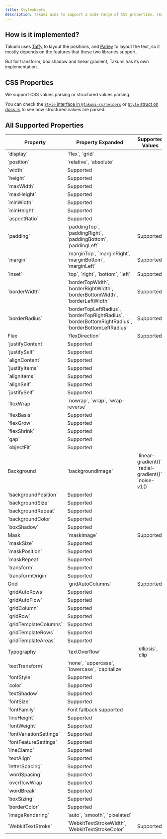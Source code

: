 ```yaml
---
title: Stylesheets
description: Takumi aims to support a wide range of CSS properties, read this to understand how to use them.
---
```


## How is it implemented?

Takumi uses [Taffy](https://github.com/DioxusLabs/taffy) to layout the positions, and [Parley](https://github.com/linebender/parley) to layout the text, so it mostly depends on the features that these two libraries support.

But for transform, box shadow and linear gradient, Takumi has its own implementation.

## CSS Properties

We support CSS values parsing or structured values parsing.

You can check the [`Style` interface in `@takumi-rs/helpers`](https://github.com/kane50613/takumi/blob/master/takumi-helpers/src/bindings/Style.ts) or [`Style` struct on docs.rs](https://docs.rs/takumi/latest/takumi/layout/style/struct.Style.html) to see how structured values are parsed.

## All Supported Properties

<table>
  <thead>
    <tr>
      <th>Property</th>
      <th>Property Expanded</th>
      <th>Supported Values</th>
    </tr>
  </thead>
  <tbody>
    <tr>
      <td colSpan={2}>`display`</td>
      <td>`flex`, `grid`</td>
    </tr>
    <tr>
      <td colSpan={2}>`position`</td>
      <td>`relative`, `absolute`</td>
    </tr>
    <tr>
      <td colSpan={2}>`width`</td>
      <td>Supported</td>
    </tr>
    <tr>
      <td colSpan={2}>`height`</td>
      <td>Supported</td>
    </tr>
    <tr>
      <td colSpan={2}>`maxWidth`</td>
      <td>Supported</td>
    </tr>
    <tr>
      <td colSpan={2}>`maxHeight`</td>
      <td>Supported</td>
    </tr>
    <tr>
      <td colSpan={2}>`minWidth`</td>
      <td>Supported</td>
    </tr>
    <tr>
      <td colSpan={2}>`minHeight`</td>
      <td>Supported</td>
    </tr>
    <tr>
      <td colSpan={2}>`aspectRatio`</td>
      <td>Supported</td>
    </tr>
    <tr>
      <td>`padding`</td>
      <td>`paddingTop`, `paddingRight`, `paddingBottom`, `paddingLeft`</td>
      <td>Supported</td>
    </tr>
    <tr>
      <td>`margin`</td>
      <td>`marginTop`, `marginRight`, `marginBottom`, `marginLeft`</td>
      <td>Supported</td>
    </tr>
    <tr>
      <td>`inset`</td>
      <td>`top`, `right`, `bottom`, `left`</td>
      <td>Supported</td>
    </tr>
    <tr>
      <td>`borderWidth`</td>
      <td>`borderTopWidth`, `borderRightWidth`, `borderBottomWidth`, `borderLeftWidth`</td>
      <td>Supported</td>
    </tr>
    <tr>
      <td>`borderRadius`</td>
      <td>`borderTopLeftRadius`, `borderTopRightRadius`, `borderBottomRightRadius`, `borderBottomLeftRadius`</td>
      <td>Supported</td>
    </tr>
    <tr>
      <td rowSpan={13}>Flex</td>
      <td>`flexDirection`</td>
      <td>Supported</td>
    </tr>
    <tr>
      <td>`justifyContent`</td>
      <td>Supported</td>
    </tr>
    <tr>
      <td>`justifySelf`</td>
      <td>Supported</td>
    </tr>
    <tr>
      <td>`alignContent`</td>
      <td>Supported</td>
    </tr>
    <tr>
      <td>`justifyItems`</td>
      <td>Supported</td>
    </tr>
    <tr>
      <td>`alignItems`</td>
      <td>Supported</td>
    </tr>
    <tr>
      <td>`alignSelf`</td>
      <td>Supported</td>
    </tr>
    <tr>
      <td>`justifySelf`</td>
      <td>Supported</td>
    </tr>
    <tr>
      <td>`flexWrap`</td>
      <td>`nowrap`, `wrap`, `wrap-reverse`</td>
    </tr>
    <tr>
      <td>`flexBasis`</td>
      <td>Supported</td>
    </tr>
    <tr>
      <td>`flexGrow`</td>
      <td>Supported</td>
    </tr>
    <tr>
      <td>`flexShrink`</td>
      <td>Supported</td>
    </tr>
    <tr>
      <td>`gap`</td>
      <td>Supported</td>
    </tr>
    <tr>
      <td colSpan={2}>`objectFit`</td>
      <td>Supported</td>
    </tr>
    <tr>
      <td rowSpan={5}>Background</td>
      <td>`backgroundImage`</td>
      <td>`linear-gradient()`, `radial-gradient()`, `noise-v1()`</td>
    </tr>
    <tr>
      <td>`backgroundPosition`</td>
      <td>Supported</td>
    </tr>
    <tr>
      <td>`backgroundSize`</td>
      <td>Supported</td>
    </tr>
    <tr>
      <td>`backgroundRepeat`</td>
      <td>Supported</td>
    </tr>
    <tr>
      <td>`backgroundColor`</td>
      <td>Supported</td>
    </tr>
    <tr>
      <td colSpan={2}>`boxShadow`</td>
      <td>Supported</td>
    </tr>
    <tr>
      <td rowSpan={4}>Mask</td>
      <td>`maskImage`</td>
      <td>Supported</td>
    </tr>
    <tr>
      <td>`maskSize`</td>
      <td>Supported</td>
    </tr>
    <tr>
      <td>`maskPosition`</td>
      <td>Supported</td>
    </tr>
    <tr>
      <td>`maskRepeat`</td>
      <td>Supported</td>
    </tr>
    <tr>
      <td colSpan={2}>`transform`</td>
      <td>Supported</td>
    </tr>
    <tr>
      <td colSpan={2}>`transformOrigin`</td>
      <td>Supported</td>
    </tr>
    <tr>
      <td rowSpan={8}>Grid</td>
      <td>`gridAutoColumns`</td>
      <td>Supported</td>
    </tr>
    <tr>
      <td>`gridAutoRows`</td>
      <td>Supported</td>
    </tr>
    <tr>
      <td>`gridAutoFlow`</td>
      <td>Supported</td>
    </tr>
    <tr>
      <td>`gridColumn`</td>
      <td>Supported</td>
    </tr>
    <tr>
      <td>`gridRow`</td>
      <td>Supported</td>
    </tr>
    <tr>
      <td>`gridTemplateColumns`</td>
      <td>Supported</td>
    </tr>
    <tr>
      <td>`gridTemplateRows`</td>
      <td>Supported</td>
    </tr>
    <tr>
      <td>`gridTemplateAreas`</td>
      <td>Supported</td>
    </tr>
    <tr>
      <td rowSpan={17}>Typography</td>
      <td>`textOverflow`</td>
      <td>`ellipsis`, `clip`</td>
    </tr>
    <tr>
      <td>`textTransform`</td>
      <td>`none`, `uppercase`, `lowercase`, `capitalize`</td>
    </tr>
    <tr>
      <td>`fontStyle`</td>
      <td>Supported</td>
    </tr>
    <tr>
      <td>`color`</td>
      <td>Supported</td>
    </tr>
    <tr>
      <td>`textShadow`</td>
      <td>Supported</td>
    </tr>
    <tr>
      <td>`fontSize`</td>
      <td>Supported</td>
    </tr>
    <tr>
      <td>`fontFamily`</td>
      <td>Font fallback supported</td>
    </tr>
    <tr>
      <td>`lineHeight`</td>
      <td>Supported</td>
    </tr>
    <tr>
      <td>`fontWeight`</td>
      <td>Supported</td>
    </tr>
    <tr>
      <td>`fontVariationSettings`</td>
      <td>Supported</td>
    </tr>
    <tr>
      <td>`fontFeatureSettings`</td>
      <td>Supported</td>
    </tr>
    <tr>
      <td>`lineClamp`</td>
      <td>Supported</td>
    </tr>
    <tr>
      <td>`textAlign`</td>
      <td>Supported</td>
    </tr>
    <tr>
      <td>`letterSpacing`</td>
      <td>Supported</td>
    </tr>
    <tr>
      <td>`wordSpacing`</td>
      <td>Supported</td>
    </tr>
    <tr>
      <td>`overflowWrap`</td>
      <td>Supported</td>
    </tr>
    <tr>
      <td>`wordBreak`</td>
      <td>Supported</td>
    </tr>
    <tr>
      <td colSpan={2}>`boxSizing`</td>
      <td>Supported</td>
    </tr>
    <tr>
      <td colSpan={2}>`borderColor`</td>
      <td>Supported</td>
    </tr>
    <tr>
      <td colSpan={2}>`imageRendering`</td>
      <td>`auto`, `smooth`, `pixelated`</td>
    </tr>
    <tr>
      <td>`WebkitTextStroke`</td>
      <td>`WebkitTextStrokeWidth`, `WebkitTextStrokeColor`</td>
      <td>Supported</td>
    </tr>
  </tbody>
</table>
